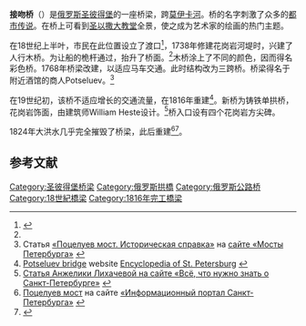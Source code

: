 {{Infobox Bridge
| bridge_name = 接吻桥<br />Поцелуев Мост
| image = PoceluevMost 29613.jpg
| crosses = [[莫伊卡河|莫伊卡河]]
| locale = [[圣彼得堡|圣彼得堡]]
| design = 拱桥
| length = 41.5米
| width = 23.5米
* 1738 （木）
* 1808 （铸铁）
| coordinates = {{coord|59|55|42|N|30|17|42|E|region:RU_type:landmark_scale:2000|display=inline,title}}
}}
'''接吻桥'''（{{lang-rus|Поцелуев мост|Potseluev most}}）是[[俄罗斯|俄罗斯]][[圣彼得堡|圣彼得堡]]的一座桥梁，跨[[莫伊卡河|莫伊卡河]]。桥的名字刺激了众多的[[都市传说|都市传说]]。在桥上可看到[[圣以撒大教堂|圣以撒大教堂]]全景，使之成为艺术家的绘画的热门主题。

在18世纪上半叶，市民在此位置设立了渡口<ref>{{cite web
  | title = Поцелуев мост на сайте «Информационный портал Санкт-Петербурга»
  | url = http://www.spbin.ru/encyclopedia/bridges/potseluev.htm
  | language = ru
  | access-date = 2011-08-15
  | archive-date = 2020-05-11
  | archive-url = https://web.archive.org/web/20200511102628/http://www.spbin.ru/encyclopedia/bridges/potseluev.htm
  | dead-url = no
  }}</ref>，1738年修建花岗岩河堤时，兴建了人行木桥。为让船的桅杆通过，抬升了桥面。<ref name="opeterburge.ru"/>木桥涂上了不同的颜色，因而得名彩色桥。1768年桥梁改建，以适应马车交通。此时结构改为三跨桥。桥梁得名于附近酒馆的商人Potseluev。<ref>Статья [http://www.most-spb.ru/potceluev/potceluev_his.htm «Поцелуев мост. Историческая справка»] {{Wayback|url=http://www.most-spb.ru/potceluev/potceluev_his.htm |date=20170504050820 }} {{ru icon}} на [http://www.most-spb.ru/ сайте «Мосты Петербурга»] {{Wayback|url=http://www.most-spb.ru/ |date=20210308092625 }} {{ru icon}}</ref>

在19世纪初，该桥不适应增长的交通流量，在1816年重建<ref name = "encspb.ru">[http://www.encspb.ru/ru/article.php?kod=2804006420 Potseluev bridge] {{Wayback|url=http://www.encspb.ru/ru/article.php?kod=2804006420 |date=20080206221144 }} website [http://www.encspb.ru/ru/index.php Encyclopedia of St. Petersburg] {{Wayback|url=http://www.encspb.ru/ru/index.php |date=20120301074517 }}</ref>。新桥为铸铁单拱桥，花岗岩饰面，由建筑师William Heste设计。<ref name="opeterburge.ru">[http://www.opeterburge.ru/bridge_395.html Статья Анжелики Лихачевой на сайте «Всё, что нужно знать о Санкт-Петербурге»] {{Wayback|url=http://www.opeterburge.ru/bridge_395.html |date=20150924061031 }} {{ru icon}}</ref>桥入口设有四个花岗岩方尖碑。 

1824年大洪水几乎完全摧毁了桥梁，此后重建<ref name="spbin">[http://www.spbin.ru/encyclopedia/bridges/potseluev.htm Поцелуев мост] {{Wayback|url=http://www.spbin.ru/encyclopedia/bridges/potseluev.htm |date=20200511102628 }} на сайте [http://www.spbin.ru/ «Информационный портал Санкт-Петербурга»] {{Wayback|url=http://www.spbin.ru/ |date=20201129010138 }}</ref><ref>{{cite book
|title= Почему так названы? О происхождении названий улиц, площадей, островов, рек и мостов Санкт-Петербурга
|last=Горбачевич К.С.
|first=
|authorlink=
|coauthors=Хабло Е.П.
|year=2002
|publisher=Норинт
|location=Saint Petersburg
|isbn=5-7711-0019-6
|pages=353 }}</ref>。

== 参考文献 ==
{{commonscat|Potseluev Bridge}}
{{reflist}}

[[Category:圣彼得堡桥梁|Category:圣彼得堡桥梁]]
[[Category:俄罗斯拱橋|Category:俄罗斯拱橋]]
[[Category:俄罗斯公路桥|Category:俄罗斯公路桥]]
[[Category:18世紀橋梁|Category:18世紀橋梁]]
[[Category:1816年完工橋梁|Category:1816年完工橋梁]]